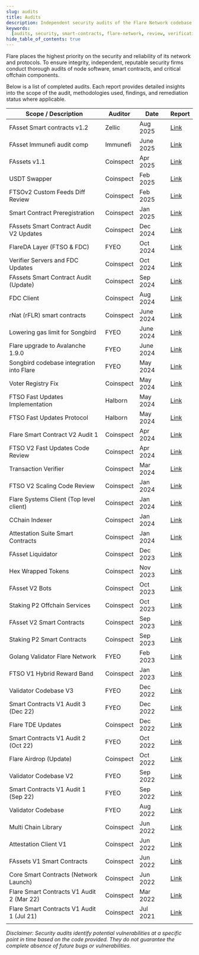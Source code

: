 ```yaml
---
slug: audits
title: Audits
description: Independent security audits of the Flare Network codebase, protocols, and smart contracts.
keywords:
  [audits, security, smart-contracts, flare-network, review, verification]
hide_table_of_contents: true
---
```


Flare places the highest priority on the security and reliability of its network and protocols.
To ensure integrity, independent, reputable security firms conduct thorough audits of node software, smart contracts, and critical offchain components.

Below is a list of completed audits.
Each report provides detailed insights into the scope of the audit, methodologies used, findings, and remediation status where applicable.

| Scope / Description                       | Auditor   | Date      | Report                                                                                                                                           |
| ----------------------------------------- | --------- | --------- | ------------------------------------------------------------------------------------------------------------------------------------------------ |
| FAsset Smart contracts v1.2               | Zellic    | Aug 2025  | [Link](@site/static/pdf/audits/20250801-Zellic-Flare_FAssets_Audit_Report_08_2025.pdf)     
| FAsset Immunefi audit comp                | Immunefi  | June 2025 | [Link](https://immunefi.com/audit-competition/audit-comp-flare-fassets/leaderboard/)      
| FAssets v1.1                              | Coinspect | Apr 2025  | [Link](@site/static/pdf/audits/20250401-Coinspect-SmartContractAudit-Flare-FAssetCoreVault-v250506.pdf)                                          |
| USDT Swapper                              | Coinspect | Feb 2025  | [Link](@site/static/pdf/audits/20250201-Coinspect-SmartContractAudit-Flare-USDT_Swapper-v250327.pdf)                                             |
| FTSOv2 Custom Feeds Diff Review           | Coinspect | Feb 2025  | [Link](@site/static/pdf/audits/20250205-Coinspect-SmartContractAudit-Flare-FTSOv2CustomFeedsDiffReview-v240210.pdf)                              |
| Smart Contract Preregistration            | Coinspect | Jan 2025  | [Link](@site/static/pdf/audits/20250101-Coinspect-SmartContractAudit-Flare-Pre-Register&FTSOManagement-v250109.pdf)                              |
| FAssets Smart Contract Audit V2 Updates   | Coinspect | Dec 2024  | [Link](@site/static/pdf/audits/20241215-Coinspect-SmartContractAudit-Flare-FAssetV2Updates-v241217.pdf)                                          |
| FlareDA Layer (FTSO & FDC)                | FYEO      | Oct 2024  | [Link](@site/static/pdf/audits/20241001-FLARE-SecurityCodeReviewFLAREDataAvailabilityv1.0_Public.pdf)                                            |
| Verifier Servers and FDC Updates          | Coinspect | Oct 2024  | [Link](@site/static/pdf/audits/20241001-Coinspect-SourceCodeAudit-Flare-FDCv2-v250113.pdf)                                                       |
| FAssets Smart Contract Audit (Update)     | Coinspect | Sep 2024  | [Link](@site/static/pdf/audits/20240901-Coinspect-SmartContractAudit-Flare-FassetUpdate-v240910.pdf)                                             |
| FDC Client                                | Coinspect | Aug 2024  | [Link](@site/static/pdf/audits/20240801-Coinspect-Source_Code_Audit-Flare-FDCv1-v241004.pdf)                                                     |
| rNat (rFLR) smart contracts               | Coinspect | June 2024 | [Link](@site/static/pdf/audits/20240601-Coinspect-SmartContractSecurityReview-Flare-RNatContracts-v240701.pdf)                                   |
| Lowering gas limit for Songbird           | FYEO      | June 2024 | [Link](@site/static/pdf/audits/20240601-FYEO-Flare-Ongoing_Songbird_June_20th_1.0_Public.docx.pdf)                                               |
| Flare upgrade to Avalanche 1.9.0          | FYEO      | June 2024 | [Link](@site/static/pdf/audits/20240601-FYEO-Flare-Ongoing_Songbird_June_10th_1.0_Public.pdf)                                                    |
| Songbird codebase integration into Flare  | FYEO      | May 2024  | [Link](@site/static/pdf/audits/20240501-FYEO-FlareOngoingSongbird1.0_Public.pdf)                                                                 |
| Voter Registry Fix                        | Coinspect | May 2024  | [Link](@site/static/pdf/audits/20240501-Coinspect-Flare-SecurityReview-VoterRegistryFix-v240603.pdf)                                             |
| FTSO Fast Updates Implementation          | Halborn   | May 2024  | [Link](@site/static/pdf/audits/20240501-Halborn-FastUpdatesAudit.pdf)                                                                            |
| FTSO Fast Updates Protocol                | Halborn   | May 2024  | [Link](@site/static/pdf/audits/20240501-Halborn-FTSOFastUpdatesprotocolAudit.pdf)                                                                |
| Flare Smart Contract V2 Audit 1           | Coinspect | Apr 2024  | [Link](@site/static/pdf/audits/20230401-Coinspect-Flare-SourceCodeSecurityReview-SmartContractsV2-v240515.pdf)                                   |
| FTSO V2 Fast Updates Code Review          | Coinspect | Apr 2024  | [Link](@site/static/pdf/audits/20240401-Coinspect-Flare-SourceCodeSecurityReview-FastUpdates-v240612.pdf)                                        |
| Transaction Verifier                      | Coinspect | Mar 2024  | [Link](@site/static/pdf/audits/20240301-Coinspect-Flare-SourceCodeSecurityReview-TransactionVerifier-v240516.pdf)                                |
| FTSO V2 Scaling Code Review               | Coinspect | Jan 2024  | [Link](@site/static/pdf/audits/20240101-Coinspect-Flare-SourceCodeSecurityReview-FTSOScaling-v240515.pdf)                                        |
| Flare Systems Client (Top level client)   | Coinspect | Jan 2024  | [Link](@site/static/pdf/audits/20240101-Coinspect-Flare-SourceCodeSecurityReview-TopLevelClient-v240515.pdf)                                     |
| CChain Indexer                            | Coinspect | Jan 2024  | [Link](@site/static/pdf/audits/20240101-Coinspect-Flare-SourceCodeSecurityReview-CChainIndexer-v240409.pdf)                                      |
| Attestation Suite Smart Contracts         | Coinspect | Jan 2024  | [Link](@site/static/pdf/audits/20240101-Coinspect-Smart_Contract_Review-Flare_Attestation_Suite-v240220.pdf)                                     |
| FAsset Liquidator                         | Coinspect | Dec 2023  | [Link](@site/static/pdf/audits/20231207-Coinspect-Flare-Smart_Contract_Review-FAsset_Liquidator-v231207.pdf)                                     |
| Hex Wrapped Tokens                        | Coinspect | Nov 2023  | [Link](@site/static/pdf/audits/20231101-Coinspect-Flare-SmartContractAudit-HexWrappedTokens-v231211.pdf)                                         |
| FAsset V2 Bots                            | Coinspect | Oct 2023  | [Link](@site/static/pdf/audits/20231001-Coinspect-Flare-Source_Code_Review-FAsset_Bots-v240220.pdf)                                              |
| Staking P2 Offchain Services              | Coinspect | Oct 2023  | [Link](@site/static/pdf/audits/20231001-Coinspect-Flare-Source_Code_Review-Staking_P2-Offchain_Services-v240220.pdf)                             |
| FAsset V2 Smart Contracts                 | Coinspect | Sep 2023  | [Link](@site/static/pdf/audits/20230901-Coinspect-Flare-Smart_Contract_Review-FAsset_V2-v240220.pdf)                                             |
| Staking P2 Smart Contracts                | Coinspect | Sep 2023  | [Link](@site/static/pdf/audits/20230901-Coinspect-Flare-Smart_Contract_Review-StakingP2-v240220.pdf)                                             |
| Golang Validator Flare Network            | FYEO      | Feb 2023  | [Link](@site/static/pdf/audits/20230201-FlareNetworksLtd.-SecureCodeReviewof_Golang_Validator_on_the_Flare_Network_v1.0_February_Public.pdf)     |
| FTSO V1 Hybrid Reward Band                | Coinspect | Jan 2023  | [Link](@site/static/pdf/audits/20230101-Coinspect-SmartContractAudit-FlareHybridBandRewardv230220.pdf)                                           |
| Validator Codebase V3                     | FYEO      | Dec 2022  | [Link](@site/static/pdf/audits/20221201-FlareNetworksLtd.-Dec2022-SecureCodeReviewofSoliditySmartContractsontheFlareNetworkv1.0_Public.pdf)      |
| Smart Contracts V1 Audit 3 (Dec 22)       | FYEO      | Dec 2022  | [Link](@site/static/pdf/audits/20221201-FlareNetworksLtd.-Dec2022-SecureCodeReviewofSoliditySmartContractsontheFlareNetworkv1.0_Public.pdf)      |
| Flare TDE Updates                         | Coinspect | Dec 2022  | [Link](@site/static/pdf/audits/20221201-Coinspect-SmartContractAudit-FlareTDEUpdates-v221220.pdf)                                                |
| Smart Contracts V1 Audit 2 (Oct 22)       | FYEO      | Oct 2022  | [Link](@site/static/pdf/audits/20221001-Flare_Networks_Ltd.-Secure_Code_Review_of_Solidity_Smart_Contracts_on_the_Flare_Network_v1.0_Public.pdf) |
| Flare Airdrop (Update)                    | Coinspect | Oct 2022  | [Link](@site/static/pdf/audits/20221001-Coinspect-Smart_Contract_Audit-Flare_Airdrop_Update-v221109.pdf)                                         |
| Validator Codebase V2                     | FYEO      | Sep 2022  | [Link](@site/static/pdf/audits/20220901-Flare_Networks_Ltd.-Secure_Code_Review_of_the_Flare_Validator_V2-Report_v1.0_Public.pdf)                 |
| Smart Contracts V1 Audit 1 (Sep 22)       | FYEO      | Sep 2022  | [Link](@site/static/pdf/audits/20220901-Flare_Networks_Ltd.-Secure_Code_Review_of_Solidity_Contracts_on_the_Flare_Network_v1.0_public.pdf)       |
| Validator Codebase                        | FYEO      | Aug 2022  | [Link](@site/static/pdf/audits/20220801-Flare_Networks_Ltd.-Secure_Code_Review_of_the_Flare_Network's_Validator_Codebase_v1.0_Public.pdf)        |
| Multi Chain Library                       | Coinspect | Jun 2022  | [Link](@site/static/pdf/audits/20220601-Coinspect-Flare-Source_Code_Review-Multichain_Client_Library-v240220.pdf)                                |
| Attestation Client V1                     | Coinspect | Jun 2022  | [Link](@site/static/pdf/audits/20220601-Coinspect-Flare-Source_Code_Review-Attestation_Client-v240220.pdf)                                       |
| FAssets V1 Smart Contracts                | Coinspect | Jun 2022  | [Link](@site/static/pdf/audits/20220601-Coinspect_Smart_Contract_Audit_fAsset_v220829.pdf)                                                       |
| Core Smart Contracts (Network Launch)     | Coinspect | Jun 2022  | [Link](@site/static/pdf/audits/20220601-Coinspect-Smart_Contract_Audit-Flare_Network_Launch.pdf)                                                 |
| Flare Smart Contracts V1 Audit 2 (Mar 22) | Coinspect | Mar 2022  | [Link](@site/static/pdf/audits/20220201-Coinspect-Smart_Contract_Audit-Flare.pdf)                                                                |
| Flare Smart Contracts V1 Audit 1 (Jul 21) | Coinspect | Jul 2021  | [Link](@site/static/pdf/audits/20210701-Coinspect-Smart_Contract_Audit-Flare.pdf)    
                                                          |

_Disclaimer: Security audits identify potential vulnerabilities at a specific point in time based on the code provided.
They do not guarantee the complete absence of future bugs or vulnerabilities._

